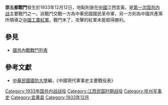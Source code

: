 {{Infobox Military Conflict|
campaign=|
image=|
caption=|
conflict=崇五都戰鬥|
partof=[[國共內戰|國共內戰]]|
date=1933年12月12日|
place=[[中國|中國]]江西宜黃|
result=國軍守住該重要據點，雙方各陣亡二百餘人|
combatant1=中華民國國民革命軍90師歐震部|
combatant2=中國紅軍1軍團| 
commander1=歐震|
commander2=林彪|
strength1=|
strength2=|
casualties1=|
casualties2=|
}}
'''崇五都戰鬥'''發生於1933年12月12日，地點則是在[[中國|中國]]江西宜黃。是[[第一次国共内战|第一次国共内战]]主要戰鬥之一。該戰鬥交戰一方為中華民國國民革命軍，另一方則為中國共產黨所領導之[[中國工農紅軍|中國工農紅軍]]。戰鬥末了，攻擊的紅軍未能取得勝利。
==參見==
*[[國共內戰戰鬥列表|國共內戰戰鬥列表]]
==參考文獻==
*[[中華民國|中華民國]][[國防大學_(臺灣)|國防大學]]編，《中國現代軍事史主要戰役表》

[[Category:1933年国共内战战役|Category:1933年国共内战战役]]
[[Category:江西民国时期战役|Category:江西民国时期战役]]
[[Category:抚州军事史|Category:抚州军事史]]
[[Category:宜黄县|Category:宜黄县]]
[[Category:1933年12月|Category:1933年12月]]